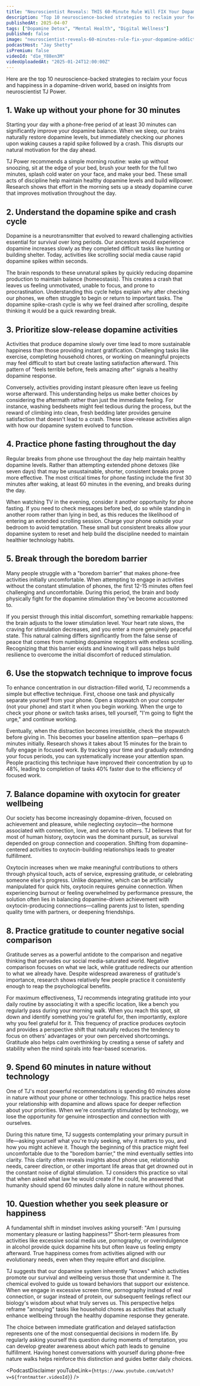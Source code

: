 ```yaml
---
title: "Neuroscientist Reveals: THIS 60-Minute Rule Will FIX Your Dopamine Addiction (Try This!)"
description: "Top 10 neuroscience-backed strategies to reclaim your focus and happiness in a dopamine-driven world, based on insights from neuroscientist TJ Power."
publishedAt: 2025-04-07
tags: ["Dopamine Detox", "Mental Health", "Digital Wellness"]
published: false
image: "neuroscientist-reveals-60-minutes-rule-fix-your-dopamine-addiction.jpg"
podcastHost: "Jay Shetty"
isPremium: false
videoId: "d1e_Y88en3M"
videoUploadedAt: "2025-01-24T12:00:00Z"
---
```



<PodcastSummaryPageLayout frontmatter={frontmatter}>

Here are the top 10 neuroscience-backed strategies to reclaim your focus and happiness in a dopamine-driven world, based on insights from neuroscientist TJ Power.

## 1. Wake up without your phone for 30 minutes

Starting your day with a phone-free period of at least 30 minutes can significantly improve your dopamine balance. When we sleep, our brains naturally restore dopamine levels, but immediately checking our phones upon waking causes a rapid spike followed by a crash. This disrupts our natural motivation for the day ahead.

TJ Power recommends a simple morning routine: wake up without snoozing, sit at the edge of your bed, brush your teeth for the full two minutes, splash cold water on your face, and make your bed. These small acts of discipline help maintain healthy dopamine levels and build willpower. Research shows that effort in the morning sets up a steady dopamine curve that improves motivation throughout the day.

## 2. Understand the dopamine spike and crash cycle

Dopamine is a neurotransmitter that evolved to reward challenging activities essential for survival over long periods. Our ancestors would experience dopamine increases slowly as they completed difficult tasks like hunting or building shelter. Today, activities like scrolling social media cause rapid dopamine spikes within seconds.

The brain responds to these unnatural spikes by quickly reducing dopamine production to maintain balance (homeostasis). This creates a crash that leaves us feeling unmotivated, unable to focus, and prone to procrastination. Understanding this cycle helps explain why after checking our phones, we often struggle to begin or return to important tasks. The dopamine spike-crash cycle is why we feel drained after scrolling, despite thinking it would be a quick rewarding break.

## 3. Prioritize slow-release dopamine activities

Activities that produce dopamine slowly over time lead to more sustainable happiness than those providing instant gratification. Challenging tasks like exercise, completing household chores, or working on meaningful projects may feel difficult to start but create lasting satisfaction afterward. This pattern of "feels terrible before, feels amazing after" signals a healthy dopamine response.

Conversely, activities providing instant pleasure often leave us feeling worse afterward. This understanding helps us make better choices by considering the aftermath rather than just the immediate feeling. For instance, washing bedsheets might feel tedious during the process, but the reward of climbing into clean, fresh bedding later provides genuine satisfaction that doesn't lead to a crash. These slow-release activities align with how our dopamine system evolved to function.

## 4. Practice phone fasting throughout the day

Regular breaks from phone use throughout the day help maintain healthy dopamine levels. Rather than attempting extended phone detoxes (like seven days) that may be unsustainable, shorter, consistent breaks prove more effective. The most critical times for phone fasting include the first 30 minutes after waking, at least 60 minutes in the evening, and breaks during the day.

When watching TV in the evening, consider it another opportunity for phone fasting. If you need to check messages before bed, do so while standing in another room rather than lying in bed, as this reduces the likelihood of entering an extended scrolling session. Charge your phone outside your bedroom to avoid temptation. These small but consistent breaks allow your dopamine system to reset and help build the discipline needed to maintain healthier technology habits.

## 5. Break through the boredom barrier

Many people struggle with a "boredom barrier" that makes phone-free activities initially uncomfortable. When attempting to engage in activities without the constant stimulation of phones, the first 12-15 minutes often feel challenging and uncomfortable. During this period, the brain and body physically fight for the dopamine stimulation they've become accustomed to.

If you persist through this initial discomfort, something remarkable happens: the brain adjusts to the lower stimulation level. Your heart rate slows, the craving for stimulation decreases, and you enter a more genuinely peaceful state. This natural calming differs significantly from the false sense of peace that comes from numbing dopamine receptors with endless scrolling. Recognizing that this barrier exists and knowing it will pass helps build resilience to overcome the initial discomfort of reduced stimulation.

## 6. Use the stopwatch technique to improve focus

To enhance concentration in our distraction-filled world, TJ recommends a simple but effective technique. First, choose one task and physically separate yourself from your phone. Open a stopwatch on your computer (not your phone) and start it when you begin working. When the urge to check your phone or switch tasks arises, tell yourself, "I'm going to fight the urge," and continue working.

Eventually, when the distraction becomes irresistible, check the stopwatch before giving in. This becomes your baseline attention span—perhaps 6 minutes initially. Research shows it takes about 15 minutes for the brain to fully engage in focused work. By tracking your time and gradually extending your focus periods, you can systematically increase your attention span. People practicing this technique have improved their concentration by up to 48%, leading to completion of tasks 40% faster due to the efficiency of focused work.

## 7. Balance dopamine with oxytocin for greater wellbeing

Our society has become increasingly dopamine-driven, focused on achievement and pleasure, while neglecting oxytocin—the hormone associated with connection, love, and service to others. TJ believes that for most of human history, oxytocin was the dominant pursuit, as survival depended on group connection and cooperation. Shifting from dopamine-centered activities to oxytocin-building relationships leads to greater fulfillment.

Oxytocin increases when we make meaningful contributions to others through physical touch, acts of service, expressing gratitude, or celebrating someone else's progress. Unlike dopamine, which can be artificially manipulated for quick hits, oxytocin requires genuine connection. When experiencing burnout or feeling overwhelmed by performance pressure, the solution often lies in balancing dopamine-driven achievement with oxytocin-producing connections—calling parents just to listen, spending quality time with partners, or deepening friendships.

## 8. Practice gratitude to counter negative social comparison

Gratitude serves as a powerful antidote to the comparison and negative thinking that pervades our social media-saturated world. Negative comparison focuses on what we lack, while gratitude redirects our attention to what we already have. Despite widespread awareness of gratitude's importance, research shows relatively few people practice it consistently enough to reap the psychological benefits.

For maximum effectiveness, TJ recommends integrating gratitude into your daily routine by associating it with a specific location, like a bench you regularly pass during your morning walk. When you reach this spot, sit down and identify something you're grateful for, then importantly, explore why you feel grateful for it. This frequency of practice produces oxytocin and provides a perspective shift that naturally reduces the tendency to focus on others' advantages or your own perceived shortcomings. Gratitude also helps calm overthinking by creating a sense of safety and stability when the mind spirals into fear-based scenarios.

## 9. Spend 60 minutes in nature without technology

One of TJ's most powerful recommendations is spending 60 minutes alone in nature without your phone or other technology. This practice helps reset your relationship with dopamine and allows space for deeper reflection about your priorities. When we're constantly stimulated by technology, we lose the opportunity for genuine introspection and connection with ourselves.

During this nature time, TJ suggests contemplating your primary pursuit in life—asking yourself what you're truly seeking, why it matters to you, and how you might achieve it. Though the beginning of this practice might feel uncomfortable due to the "boredom barrier," the mind eventually settles into clarity. This clarity often reveals insights about phone use, relationship needs, career direction, or other important life areas that get drowned out in the constant noise of digital stimulation. TJ considers this practice so vital that when asked what law he would create if he could, he answered that humanity should spend 60 minutes daily alone in nature without phones.

## 10. Question whether you seek pleasure or happiness

A fundamental shift in mindset involves asking yourself: "Am I pursuing momentary pleasure or lasting happiness?" Short-term pleasures from activities like excessive social media use, pornography, or overindulgence in alcohol provide quick dopamine hits but often leave us feeling empty afterward. True happiness comes from activities aligned with our evolutionary needs, even when they require effort and discipline.

TJ suggests that our dopamine system inherently "knows" which activities promote our survival and wellbeing versus those that undermine it. The chemical evolved to guide us toward behaviors that support our existence. When we engage in excessive screen time, pornography instead of real connection, or sugar instead of protein, our subsequent feelings reflect our biology's wisdom about what truly serves us. This perspective helps reframe "annoying" tasks like household chores as activities that actually enhance wellbeing through the healthy dopamine response they generate.

The choice between immediate gratification and delayed satisfaction represents one of the most consequential decisions in modern life. By regularly asking yourself this question during moments of temptation, you can develop greater awareness about which path leads to genuine fulfillment. Having honest conversations with yourself during phone-free nature walks helps reinforce this distinction and guides better daily choices.

<PodcastDisclaimer
  youTubeLink={`https://www.youtube.com/watch?v=${frontmatter.videoId}`}
/>

</PodcastSummaryPageLayout>
